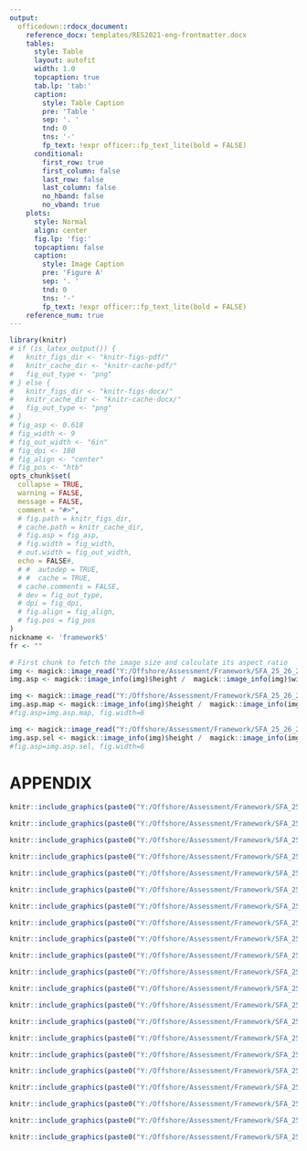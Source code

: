 ```yaml
---
output:
  officedown::rdocx_document:
    reference_docx: templates/RES2021-eng-frontmatter.docx
    tables:
      style: Table
      layout: autofit
      width: 1.0
      topcaption: true
      tab.lp: 'tab:'
      caption:
        style: Table Caption
        pre: 'Table '
        sep: '. '
        tnd: 0
        tns: '-'
        fp_text: !expr officer::fp_text_lite(bold = FALSE)
      conditional:
        first_row: true
        first_column: false
        last_row: false
        last_column: false
        no_hband: false
        no_vband: true
    plots:
      style: Normal
      align: center
      fig.lp: 'fig:'
      topcaption: false
      caption:
        style: Image Caption
        pre: 'Figure A'
        sep: '. '
        tnd: 0
        tns: '-'
        fp_text: !expr officer::fp_text_lite(bold = FALSE)
    reference_num: true
---
```

<!-- The following code should appear at the beginning of the first appendix.
After that, all subsequent sections will be turned into appendices. -->

<!-- `r if(knitr:::is_latex_output()) '\\Appendices'` -->

<!-- `r if(!knitr:::is_latex_output()) '# Appendix {-}'` -->

```r
library(knitr)
# if (is_latex_output()) {
#   knitr_figs_dir <- "knitr-figs-pdf/"
#   knitr_cache_dir <- "knitr-cache-pdf/"
#   fig_out_type <- "png"
# } else {
#   knitr_figs_dir <- "knitr-figs-docx/"
#   knitr_cache_dir <- "knitr-cache-docx/"
#   fig_out_type <- "png"
# }
# fig_asp <- 0.618
# fig_width <- 9
# fig_out_width <- "6in"
# fig_dpi <- 180
# fig_align <- "center"
# fig_pos <- "htb"
opts_chunk$set(
  collapse = TRUE,
  warning = FALSE,
  message = FALSE,
  comment = "#>",
  # fig.path = knitr_figs_dir,
  # cache.path = knitr_cache_dir,
  # fig.asp = fig_asp,
  # fig.width = fig_width,
  # out.width = fig_out_width,
  echo = FALSE#,
  # #  autodep = TRUE,
  # #  cache = TRUE,
  # cache.comments = FALSE,
  # dev = fig_out_type,
  # dpi = fig_dpi,
  # fig.align = fig_align,
  # fig.pos = fig_pos
)
nickname <- 'framework5'
fr <- ""

```

```r
# First chunk to fetch the image size and calculate its aspect ratio
img <- magick::image_read("Y:/Offshore/Assessment/Framework/SFA_25_26_2024/DataInputs/Survey/framework5/shf_survey_75plus_Sab.png") # read the image using the magic library
img.asp <- magick::image_info(img)$height /  magick::image_info(img)$width # calculate the figures aspect ratio

img <- magick::image_read("Y:/Offshore/Assessment/Framework/SFA_25_26_2024/DataInputs/Survey/framework5/stations_Mid.png") # read the image using the magic library
img.asp.map <- magick::image_info(img)$height /  magick::image_info(img)$width # calculate the figures aspect ratio
#fig.asp=img.asp.map, fig.width=6

img <- magick::image_read("Y:/Offshore/Assessment/Framework/SFA_25_26_2024/DataInputs/Port_sampling/mod_wbit2/BBn/shf_selectivity_cumulative.png") # read the image using the magic library
img.asp.sel <- magick::image_info(img)$height /  magick::image_info(img)$width # calculate the figures aspect ratio
#fig.asp=img.asp.sel, fig.width=6

```

# APPENDIX {#app:a}

```r
knitr::include_graphics(paste0("Y:/Offshore/Assessment/Framework/SFA_25_26_2024/DataInputs/Survey/", nickname, "/stations_Mid", fr, ".png"))
```

```r
knitr::include_graphics(paste0("Y:/Offshore/Assessment/Framework/SFA_25_26_2024/DataInputs/Survey/", nickname, "/stations_Sab", fr, ".png"))
```

```r
knitr::include_graphics(paste0("Y:/Offshore/Assessment/Framework/SFA_25_26_2024/DataInputs/Survey/", nickname, "/stations_Ban", fr, ".png"))
```

```r
knitr::include_graphics(paste0("Y:/Offshore/Assessment/Framework/SFA_25_26_2024/DataInputs/Survey/", nickname, "/stations_BBn", fr, ".png"))
```

```r
knitr::include_graphics(paste0("Y:/Offshore/Assessment/Framework/SFA_25_26_2024/DataInputs/Survey/", nickname, "/stations_BBs", fr, ".png"))
```

```r
knitr::include_graphics(paste0("Y:/Offshore/Assessment/Framework/SFA_25_26_2024/DataInputs/Survey/", nickname, "/stations_Ger", fr, ".png"))
```

```r
knitr::include_graphics(paste0("Y:/Offshore/Assessment/Framework/SFA_25_26_2024/DataInputs/Survey/", nickname, "/stations_GBb", fr, ".png"))
```

```r
knitr::include_graphics(paste0("Y:/Offshore/Assessment/Framework/SFA_25_26_2024/DataInputs/Ageing/Sab/age_map", fr, ".png"))
```

```r
knitr::include_graphics(paste0("Y:/Offshore/Assessment/Framework/SFA_25_26_2024/DataInputs/Ageing/BBn/age_map", fr, ".png"))
```

```r
knitr::include_graphics(paste0("Y:/Offshore/Assessment/Framework/SFA_25_26_2024/DataInputs/Port_sampling/mod_wbit2/Mid/shf_selectivity_cumulative", fr, ".png"))
```

```r
knitr::include_graphics(paste0("Y:/Offshore/Assessment/Framework/SFA_25_26_2024/DataInputs/Port_sampling/mod_wbit2/Ban/shf_selectivity_cumulative", fr, ".png"))
```

```r
knitr::include_graphics(paste0("Y:/Offshore/Assessment/Framework/SFA_25_26_2024/DataInputs/Port_sampling/mod_wbit2/BBs/shf_selectivity_cumulative", fr, ".png"))
```

```r
knitr::include_graphics(paste0("Y:/Offshore/Assessment/Framework/SFA_25_26_2024/DataInputs/Port_sampling/mod_wbit2/Ger/shf_selectivity_cumulative", fr, ".png"))
```

```r
knitr::include_graphics(paste0("Y:/Offshore/Assessment/Framework/SFA_25_26_2024/DataInputs/Port_sampling/mod_wbit2/GBb/shf_selectivity_cumulative", fr, ".png"))
```

```r
knitr::include_graphics(paste0("Y:/Offshore/Assessment/Framework/SFA_25_26_2024/DataInputs/Port_sampling/mod_wbit2/Sab/shf_selectivity_cumulative", fr, ".png"))
```

```r
knitr::include_graphics(paste0("Y:/Offshore/Assessment/Framework/SFA_25_26_2024/DataInputs/Port_sampling/mod_wbit2/BBn/shf_selectivity_cumulative", fr, ".png"))
```


```r
knitr::include_graphics(paste0("Y:/Offshore/Assessment/Framework/SFA_25_26_2024/DataInputs/Survey/", nickname, "/shf_survey_75plus_Sab.png"))
```

```r
knitr::include_graphics(paste0("Y:/Offshore/Assessment/Framework/SFA_25_26_2024/DataInputs/Survey/", nickname, "/shf_survey_75plus_BBn.png"))
```

```r
knitr::include_graphics(paste0("Y:/Offshore/Assessment/Framework/SFA_25_26_2024/DataInputs/Survey/", nickname,"/shf_survey_75plus_BBs.png"))
```

```r
knitr::include_graphics(paste0("Y:/Offshore/Assessment/Framework/SFA_25_26_2024/DataInputs/Survey/", nickname,"/shf_survey_75plus_Ger.png"))
```

```r
knitr::include_graphics(paste0("Y:/Offshore/Assessment/Framework/SFA_25_26_2024/DataInputs/Survey/", nickname,"/shf_survey_75plus_GBb.png"))
```


